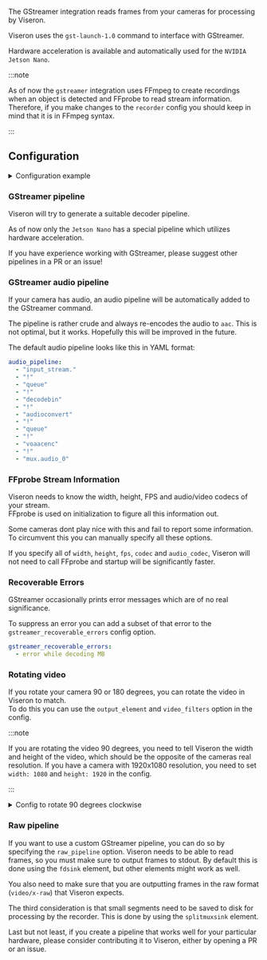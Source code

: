 

<ComponentHeader meta={ComponentMetadata} />

The GStreamer integration reads frames from your cameras for processing by Viseron.

Viseron uses the `gst-launch-1.0` command to interface with GStreamer.

Hardware acceleration is available and automatically used for the `NVIDIA Jetson Nano`.

:::note

As of now the `gstreamer` integration uses FFmpeg to create recordings when an object is detected and FFprobe to read stream information.
Therefore, if you make changes to the `recorder` config you should keep in mind that it is in FFmpeg syntax.

:::

## Configuration

<details>
  <summary>Configuration example</summary>

```yaml
gstreamer:
  camera:
    camera_one:
      name: Camera 1
      host: 192.168.XX.XX
      port: 554
      path: /Streaming/Channels/101/
      username: !secret camera_one_user
      password: !secret camera_one_pass
      mjpeg_streams:
        my_stream:
          width: 100
          height: 100
          draw_objects: true
          rotate: 45
          mirror: true
      recorder:
        idle_timeout: 5
    camera_two:
      name: Camera 2
      host: 192.168.YY.YY
      port: 554
      path: /Streaming/Channels/101/
      username: !secret camera_two_user
      password: !secret camera_two_pass
```

</details>

<ComponentConfiguration config={config} />

<Camera />

### GStreamer pipeline

Viseron will try to generate a suitable decoder pipeline.

As of now only the `Jetson Nano` has a special pipeline which utilizes hardware acceleration.

If you have experience working with GStreamer, please suggest other pipelines in a PR or an issue!

### GStreamer audio pipeline

If your camera has audio, an audio pipeline will be automatically added to the GStreamer command.

The pipeline is rather crude and always re-encodes the audio to `aac`.
This is not optimal, but it works. Hopefully this will be improved in the future.

The default audio pipeline looks like this in YAML format:

```yaml
audio_pipeline:
  - "input_stream."
  - "!"
  - "queue"
  - "!"
  - "decodebin"
  - "!"
  - "audioconvert"
  - "!"
  - "queue"
  - "!"
  - "voaacenc"
  - "!"
  - "mux.audio_0"
```

### FFprobe Stream Information

Viseron needs to know the width, height, FPS and audio/video codecs of your stream.<br />
FFprobe is used on initialization to figure all this information out.

Some cameras dont play nice with this and fail to report some information.<br />
To circumvent this you can manually specify all these options.

If you specify all of `width`, `height`, `fps`, `codec` and `audio_codec`, Viseron will not need to call FFprobe and startup will be significantly faster.

### Recoverable Errors

GStreamer occasionally prints error messages which are of no real significance.

To suppress an error you can add a subset of that error to the `gstreamer_recoverable_errors` config option.

```yaml
gstreamer_recoverable_errors:
  - error while decoding MB
```

### Rotating video

If you rotate your camera 90 or 180 degrees, you can rotate the video in Viseron to match.<br />
To do this you can use the `output_element` and `video_filters` option in the config.<br />

:::note

If you are rotating the video 90 degrees, you need to tell Viseron the width and height of the video, which should be the opposite of the cameras real resolution.
If you have a camera with 1920x1080 resolution, you need to set `width: 1080` and `height: 1920` in the config.

:::

<details>
  <summary>Config to rotate 90 degrees clockwise</summary>

```yaml title="/config/config.yaml"
gstreamer:
  camera:
    camera_one:
      name: Camera 1
      host: 192.168.XX.X
      port: 554
      path: /Streaming/Channels/101/
      username: !secret camera_one_user
      password: !secret camera_one_pass
      output_element: "videoflip method=clockwise !" # Rotate the frames processed by Viseron
      width: 1080 # Width of the rotated video = height of the camera
      height: 1920 # Height of the rotated video = width of the camera
      recorder:
        idle_timeout: 5
        video_filters: # Rotate the recorded videos, handled by FFmpeg as of now.
          - transpose=1
```

</details>

### Raw pipeline

If you want to use a custom GStreamer pipeline, you can do so by specifying the `raw_pipeline` option.
Viseron needs to be able to read frames, so you must make sure to output frames to stdout.
By default this is done using the `fdsink` element, but other elements might work as well.

You also need to make sure that you are outputting frames in the raw format (`video/x-raw`) that Viseron expects.

The third consideration is that small segments need to be saved to disk for processing by the recorder.
This is done by using the `splitmuxsink` element.

Last but not least, if you create a pipeline that works well for your particular hardware, please consider contributing it to Viseron, either by opening a PR or an issue.

<ComponentTroubleshooting meta={ComponentMetadata} />
